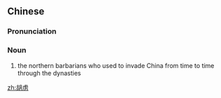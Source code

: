 {{also|胡虜}}
==Chinese==
{{zh-forms|s=胡虜}}

===Pronunciation===
{{zh-pron
|m=húlǔ
|cat=n
}}

===Noun===
{{zh-noun}}

# the northern barbarians who used to invade China from time to time through the dynasties

[[zh:胡虏]]